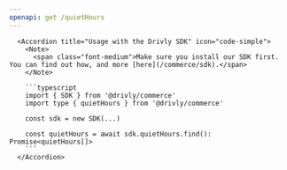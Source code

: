 ```yaml
---
openapi: get /quietHours
---
```


      <Accordion title="Usage with the Drivly SDK" icon="code-simple">
        <Note>
          <span class="font-medium">Make sure you install our SDK first. You can find out how, and more [here](/commerce/sdk).</span>
        </Note>

        ```typescript
        import { SDK } from '@drivly/commerce'
        import type { quietHours } from '@drivly/commerce'

        const sdk = new SDK(...)

        const quietHours = await sdk.quietHours.find(): Promise<quietHours[]>
        ```
      </Accordion>
